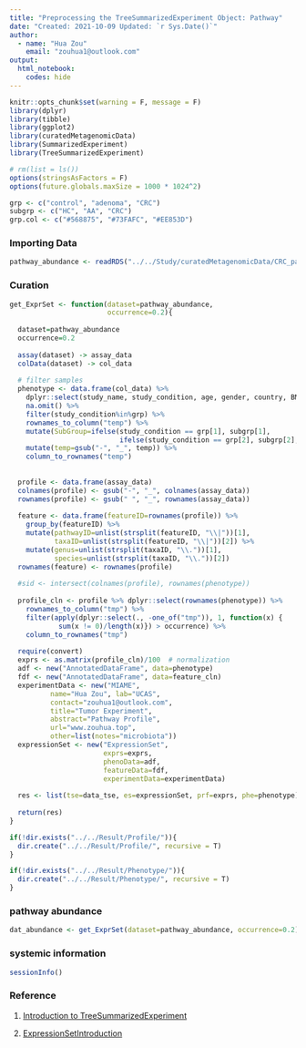 ---
title: "Preprocessing the TreeSummarizedExperiment Object: Pathway"
date: "Created: 2021-10-09 Updated: `r Sys.Date()`"
author: 
  - name: "Hua Zou"
    email: "zouhua1@outlook.com"
output: 
  html_notebook:
    codes: hide
---

```{r setup, include=FALSE}
knitr::opts_chunk$set(warning = F, message = F)
library(dplyr)
library(tibble)
library(ggplot2)
library(curatedMetagenomicData)
library(SummarizedExperiment)
library(TreeSummarizedExperiment)

# rm(list = ls())
options(stringsAsFactors = F)
options(future.globals.maxSize = 1000 * 1024^2)

grp <- c("control", "adenoma", "CRC")
subgrp <- c("HC", "AA", "CRC")
grp.col <- c("#568875", "#73FAFC", "#EE853D")
```


### Importing Data
```{r}
pathway_abundance <- readRDS("../../Study/curatedMetagenomicData/CRC_pathway_abundance_Origin.RDS")
```


### Curation
```{r}
get_ExprSet <- function(dataset=pathway_abundance,
                        occurrence=0.2){
  
  dataset=pathway_abundance
  occurrence=0.2
  
  assay(dataset) -> assay_data
  colData(dataset) -> col_data
  
  # filter samples
  phenotype <- data.frame(col_data) %>%
    dplyr::select(study_name, study_condition, age, gender, country, BMI) %>%
    na.omit() %>%
    filter(study_condition%in%grp) %>%
    rownames_to_column("temp") %>%
    mutate(SubGroup=ifelse(study_condition == grp[1], subgrp[1], 
                           ifelse(study_condition == grp[2], subgrp[2], subgrp[3]))) %>%
    mutate(temp=gsub("-", "_", temp)) %>%
    column_to_rownames("temp")
  
  
  profile <- data.frame(assay_data)
  colnames(profile) <- gsub("-", "_", colnames(assay_data))
  rownames(profile) <- gsub(" ", "_", rownames(assay_data))  
  
  feature <- data.frame(featureID=rownames(profile)) %>%
    group_by(featureID) %>%
    mutate(pathwayID=unlist(strsplit(featureID, "\\|"))[1],
           taxaID=unlist(strsplit(featureID, "\\|"))[2]) %>%
    mutate(genus=unlist(strsplit(taxaID, "\\."))[1],
           species=unlist(strsplit(taxaID, "\\."))[2])
  rownames(feature) <- rownames(profile)
  
  #sid <- intersect(colnames(profile), rownames(phenotype))
  
  profile_cln <- profile %>% dplyr::select(rownames(phenotype)) %>%
    rownames_to_column("tmp") %>%
    filter(apply(dplyr::select(., -one_of("tmp")), 1, function(x) {
            sum(x != 0)/length(x)}) > occurrence) %>%
    column_to_rownames("tmp")
    
  require(convert)
  exprs <- as.matrix(profile_cln)/100  # normalization
  adf <- new("AnnotatedDataFrame", data=phenotype)
  fdf <- new("AnnotatedDataFrame", data=feature_cln)
  experimentData <- new("MIAME",
          name="Hua Zou", lab="UCAS",
          contact="zouhua1@outlook.com",
          title="Tumor Experiment",
          abstract="Pathway Profile",
          url="www.zouhua.top",
          other=list(notes="microbiota"))
  expressionSet <- new("ExpressionSet",
                       exprs=exprs,
                       phenoData=adf,
                       featureData=fdf,
                       experimentData=experimentData)
  
  res <- list(tse=data_tse, es=expressionSet, prf=exprs, phe=phenotype)
  
  return(res)
}

if(!dir.exists("../../Result/Profile/")){
  dir.create("../../Result/Profile/", recursive = T)
}

if(!dir.exists("../../Result/Phenotype/")){
  dir.create("../../Result/Phenotype/", recursive = T)
}
```


### pathway abundance
```{r}
dat_abundance <- get_ExprSet(dataset=pathway_abundance, occurrence=0.2)
```


### systemic information
```{r}
sessionInfo()
```


### Reference

1. [Introduction to TreeSummarizedExperiment](https://www.bioconductor.org/packages/release/bioc/vignettes/TreeSummarizedExperiment/inst/doc/Introduction_to_treeSummarizedExperiment.html)

2. [ExpressionSetIntroduction](http://www.bioconductor.org/packages/release/bioc/vignettes/Biobase/inst/doc/ExpressionSetIntroduction.pdf)
